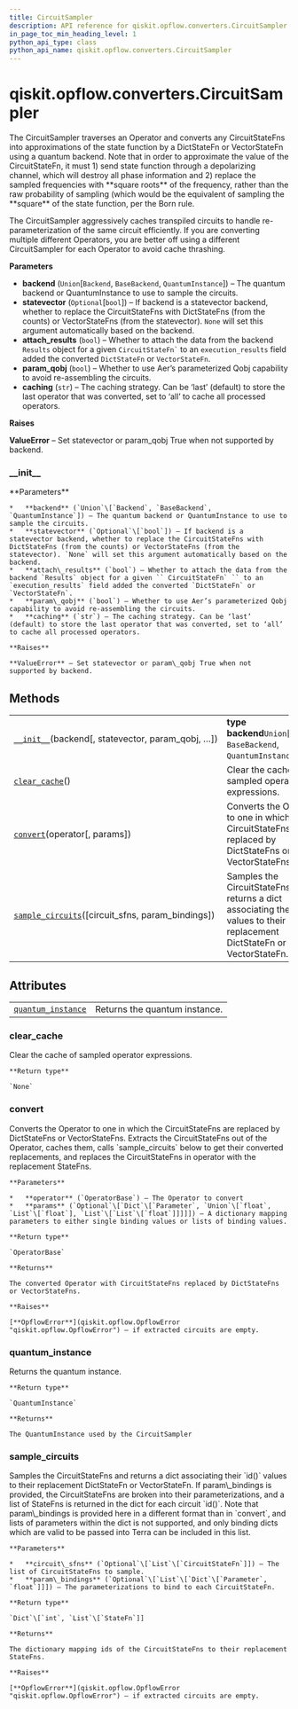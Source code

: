 ```yaml
---
title: CircuitSampler
description: API reference for qiskit.opflow.converters.CircuitSampler
in_page_toc_min_heading_level: 1
python_api_type: class
python_api_name: qiskit.opflow.converters.CircuitSampler
---
```


<span id="qiskit-opflow-converters-circuitsampler" />

# qiskit.opflow\.converters.CircuitSampler

<Class id="qiskit.opflow.converters.CircuitSampler" isDedicatedPage={true} github="https://github.com/qiskit/qiskit/tree/stable/0.18/qiskit/opflow/converters/circuit_sampler.py" signature="CircuitSampler(backend, statevector=None, param_qobj=False, attach_results=False, caching='last')" modifiers="class">
  The CircuitSampler traverses an Operator and converts any CircuitStateFns into approximations of the state function by a DictStateFn or VectorStateFn using a quantum backend. Note that in order to approximate the value of the CircuitStateFn, it must 1) send state function through a depolarizing channel, which will destroy all phase information and 2) replace the sampled frequencies with **square roots** of the frequency, rather than the raw probability of sampling (which would be the equivalent of sampling the **square** of the state function, per the Born rule.

  The CircuitSampler aggressively caches transpiled circuits to handle re-parameterization of the same circuit efficiently. If you are converting multiple different Operators, you are better off using a different CircuitSampler for each Operator to avoid cache thrashing.

  **Parameters**

  *   **backend** (`Union`\[`Backend`, `BaseBackend`, `QuantumInstance`]) – The quantum backend or QuantumInstance to use to sample the circuits.
  *   **statevector** (`Optional`\[`bool`]) – If backend is a statevector backend, whether to replace the CircuitStateFns with DictStateFns (from the counts) or VectorStateFns (from the statevector). `None` will set this argument automatically based on the backend.
  *   **attach\_results** (`bool`) – Whether to attach the data from the backend `Results` object for a given `` CircuitStateFn` `` to an `execution_results` field added the converted `DictStateFn` or `VectorStateFn`.
  *   **param\_qobj** (`bool`) – Whether to use Aer’s parameterized Qobj capability to avoid re-assembling the circuits.
  *   **caching** (`str`) – The caching strategy. Can be ‘last’ (default) to store the last operator that was converted, set to ‘all’ to cache all processed operators.

  **Raises**

  **ValueError** – Set statevector or param\_qobj True when not supported by backend.

  ### \_\_init\_\_

  <Function id="qiskit.opflow.converters.CircuitSampler.__init__" signature="__init__(backend, statevector=None, param_qobj=False, attach_results=False, caching='last')">
    **Parameters**

    *   **backend** (`Union`\[`Backend`, `BaseBackend`, `QuantumInstance`]) – The quantum backend or QuantumInstance to use to sample the circuits.
    *   **statevector** (`Optional`\[`bool`]) – If backend is a statevector backend, whether to replace the CircuitStateFns with DictStateFns (from the counts) or VectorStateFns (from the statevector). `None` will set this argument automatically based on the backend.
    *   **attach\_results** (`bool`) – Whether to attach the data from the backend `Results` object for a given `` CircuitStateFn` `` to an `execution_results` field added the converted `DictStateFn` or `VectorStateFn`.
    *   **param\_qobj** (`bool`) – Whether to use Aer’s parameterized Qobj capability to avoid re-assembling the circuits.
    *   **caching** (`str`) – The caching strategy. Can be ‘last’ (default) to store the last operator that was converted, set to ‘all’ to cache all processed operators.

    **Raises**

    **ValueError** – Set statevector or param\_qobj True when not supported by backend.
  </Function>

  ## Methods

  |                                                                                                                                                                            |                                                                                                                                   |
  | -------------------------------------------------------------------------------------------------------------------------------------------------------------------------- | --------------------------------------------------------------------------------------------------------------------------------- |
  | [`__init__`](#qiskit.opflow.converters.CircuitSampler.__init__ "qiskit.opflow.converters.CircuitSampler.__init__")(backend\[, statevector, param\_qobj, …])                | **type backend**`Union`\[`Backend`, `BaseBackend`, `QuantumInstance`]                                                             |
  | [`clear_cache`](#qiskit.opflow.converters.CircuitSampler.clear_cache "qiskit.opflow.converters.CircuitSampler.clear_cache")()                                              | Clear the cache of sampled operator expressions.                                                                                  |
  | [`convert`](#qiskit.opflow.converters.CircuitSampler.convert "qiskit.opflow.converters.CircuitSampler.convert")(operator\[, params])                                       | Converts the Operator to one in which the CircuitStateFns are replaced by DictStateFns or VectorStateFns.                         |
  | [`sample_circuits`](#qiskit.opflow.converters.CircuitSampler.sample_circuits "qiskit.opflow.converters.CircuitSampler.sample_circuits")(\[circuit\_sfns, param\_bindings]) | Samples the CircuitStateFns and returns a dict associating their `id()` values to their replacement DictStateFn or VectorStateFn. |

  ## Attributes

  |                                                                                                                                            |                               |
  | ------------------------------------------------------------------------------------------------------------------------------------------ | ----------------------------- |
  | [`quantum_instance`](#qiskit.opflow.converters.CircuitSampler.quantum_instance "qiskit.opflow.converters.CircuitSampler.quantum_instance") | Returns the quantum instance. |

  ### clear\_cache

  <Function id="qiskit.opflow.converters.CircuitSampler.clear_cache" signature="clear_cache()">
    Clear the cache of sampled operator expressions.

    **Return type**

    `None`
  </Function>

  ### convert

  <Function id="qiskit.opflow.converters.CircuitSampler.convert" signature="convert(operator, params=None)">
    Converts the Operator to one in which the CircuitStateFns are replaced by DictStateFns or VectorStateFns. Extracts the CircuitStateFns out of the Operator, caches them, calls `sample_circuits` below to get their converted replacements, and replaces the CircuitStateFns in operator with the replacement StateFns.

    **Parameters**

    *   **operator** (`OperatorBase`) – The Operator to convert
    *   **params** (`Optional`\[`Dict`\[`Parameter`, `Union`\[`float`, `List`\[`float`], `List`\[`List`\[`float`]]]]]) – A dictionary mapping parameters to either single binding values or lists of binding values.

    **Return type**

    `OperatorBase`

    **Returns**

    The converted Operator with CircuitStateFns replaced by DictStateFns or VectorStateFns.

    **Raises**

    [**OpflowError**](qiskit.opflow.OpflowError "qiskit.opflow.OpflowError") – if extracted circuits are empty.
  </Function>

  ### quantum\_instance

  <Attribute id="qiskit.opflow.converters.CircuitSampler.quantum_instance">
    Returns the quantum instance.

    **Return type**

    `QuantumInstance`

    **Returns**

    The QuantumInstance used by the CircuitSampler
  </Attribute>

  ### sample\_circuits

  <Function id="qiskit.opflow.converters.CircuitSampler.sample_circuits" signature="sample_circuits(circuit_sfns=None, param_bindings=None)">
    Samples the CircuitStateFns and returns a dict associating their `id()` values to their replacement DictStateFn or VectorStateFn. If param\_bindings is provided, the CircuitStateFns are broken into their parameterizations, and a list of StateFns is returned in the dict for each circuit `id()`. Note that param\_bindings is provided here in a different format than in `convert`, and lists of parameters within the dict is not supported, and only binding dicts which are valid to be passed into Terra can be included in this list.

    **Parameters**

    *   **circuit\_sfns** (`Optional`\[`List`\[`CircuitStateFn`]]) – The list of CircuitStateFns to sample.
    *   **param\_bindings** (`Optional`\[`List`\[`Dict`\[`Parameter`, `float`]]]) – The parameterizations to bind to each CircuitStateFn.

    **Return type**

    `Dict`\[`int`, `List`\[`StateFn`]]

    **Returns**

    The dictionary mapping ids of the CircuitStateFns to their replacement StateFns.

    **Raises**

    [**OpflowError**](qiskit.opflow.OpflowError "qiskit.opflow.OpflowError") – if extracted circuits are empty.
  </Function>
</Class>

